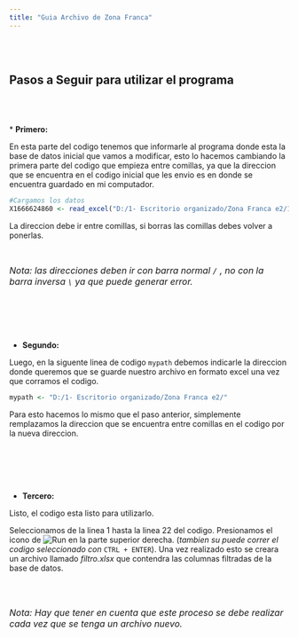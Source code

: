```yaml
---
title: "Guia Archivo de Zona Franca"
---
```


</br>
</br>

## Pasos a Seguir para utilizar el programa
</br>
</br>
</br>
* **Primero:** 

En esta parte del codigo tenemos que informarle al programa donde esta la base de datos inicial que vamos a modificar, esto lo hacemos cambiando la primera parte del codigo que empieza entre comillas, ya que la direccion que se encuentra en el codigo inicial que les envio es en donde se encuentra guardado en mi computador.

```r
#Cargamos los datos
X1666624860 <- read_excel("D:/1- Escritorio organizado/Zona Franca e2/1666624860.xlsx", sheet = "Data")

```

La direccion debe ir entre comillas, si borras las comillas debes volver a ponerlas.

</br>

<font size="3">*Nota: las direcciones deben ir con barra normal `/` , no con la barra inversa `\` ya que puede generar error.* </font>

</br>
</br>
</br>
</br>

* **Segundo:**

Luego, en la siguente linea de codigo `mypath` debemos indicarle la direccion donde queremos que se guarde nuestro archivo en formato excel una vez que corramos el codigo.

```r
mypath <- "D:/1- Escritorio organizado/Zona Franca e2/"
```

Para esto hacemos lo mismo que el paso anterior, simplemente remplazamos la direccion que se encuentra entre comillas en el codigo por la nueva direccion. 

</br>
</br>
</br>
</br>

* **Tercero:**

Listo, el codigo esta listo para utilizarlo. 

Seleccionamos de la linea 1 hasta la linea 22 del codigo.
Presionamos el icono de ![Run](D:\Descargass\Untitled (2).png) en la parte superior derecha. (*tambien su puede correr el codigo seleccionado con* `CTRL + ENTER`). Una vez realizado esto se creara un archivo llamado *filtro.xlsx* que contendra las columnas filtradas de la base de datos.

</br>
</br>

<font size="3"> *Nota: Hay que tener en cuenta que este proceso se debe realizar cada vez que se tenga un archivo nuevo.* </font>
</br>
</br>
</br>
</br>
</br>
</br>
